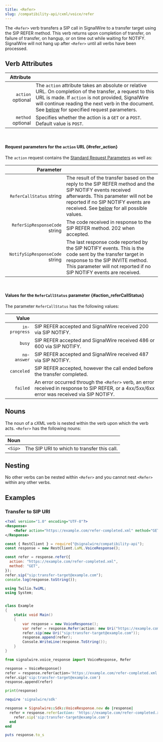 ```yaml
---
title: <Refer>
slug: /compatibility-api/cxml/voice/refer
---
```



The `<Refer>` verb transfers a SIP call in SignalWire to a transfer target using the SIP REFER method. This verb returns upon completion of transfer, on failure of transfer, on hangup, or on time out while waiting for NOTIFY. SignalWire will not hang up after `<Refer>` until all verbs have been processed.

## Verb Attributes

|                                               Attribute |                                                                                                                                                                                                                                                                                   |
| ------------------------------------------------------: | --------------------------------------------------------------------------------------------------------------------------------------------------------------------------------------------------------------------------------------------------------------------------------- |
| `action` <span className="optional-arg">optional</span> | The `action` attribute takes an absolute or relative URL. On completion of the transfer, a request to this URL is made. If `action` is not provided, SignalWire will continue reading the next verb in the document. See [below](#refer_action) for specified request parameters. |
| `method` <span className="optional-arg">optional</span> | Specifies whether the action is a `GET` or a `POST`. Default value is `POST`.                                                                                                                                                                                                     |

<br />


#### Request parameters for the `action` URL {#refer_action}

The `action` request contains the [Standard Request Parameters](./index.mdx#request-parameters) as well as:

|                                                            Parameter |                                                                                                                                                                                                                                                              |
| -------------------------------------------------------------------: | ------------------------------------------------------------------------------------------------------------------------------------------------------------------------------------------------------------------------------------------------------------ |
|       `ReferCallStatus` <span className="optional-arg">string</span> | The result of the transfer based on the reply to the SIP REFER method and the SIP NOTIFY events received afterwards. This parameter will not be reported if no SIP NOTIFY events are received. See [below](#action_referCallStatus) for all possible values. |
|  `ReferSipResponseCode` <span className="optional-arg">string</span> | The code received in response to the SIP REFER method. 202 when accepted.                                                                                                                                                                                    |
| `NotifySipResponseCode` <span className="optional-arg">string</span> | The last response code reported by the SIP NOTIFY events. This is the code sent by the transfer target in response to the SIP INVITE method. This parameter will not reported if no SIP NOTIFY events are received.                                          |

<br />


#### Values for the `ReferCallStatus` parameter {#action_referCallStatus}

The parameter `ReferCallStatus` has the following values:

|         Value |                                                                                                                                               |
|--------------:|-----------------------------------------------------------------------------------------------------------------------------------------------|
| `in-progress` | SIP REFER accepted and SignalWire received 200 via SIP NOTIFY.                                                                                |
|        `busy` | SIP REFER accepted and SignalWire received 486 or 600 via SIP NOTIFY.                                                                         |
|   `no-answer` | SIP REFER accepted and SignalWire received 487 via SIP NOTIFY.                                                                                |
|    `canceled` | SIP REFER accepted, however the call ended before the transfer completed.                                                                     |
|      `failed` | An error occurred through the `<Refer>` verb, an error received in response to SIP REFER, or a 4xx/5xx/6xx error was received via SIP NOTIFY. |

## Nouns

The noun of a cXML verb is nested within the verb upon which the verb acts. `<Refer>` has the following nouns:

|    Noun |                                             |
| ------: | ------------------------------------------- |
| `<Sip>` | The SIP URI to which to transfer this call. |

## Nesting

No other verbs can be nested within `<Refer>` and you cannot nest `<Refer>` within any other verbs.

## Examples

### Transfer to SIP URI

<Tabs  groupId="cxml-api">
  <TabItem value="XML">

```xml
<?xml version="1.0" encoding="UTF-8"?>
<Response>
    <Refer action="https://example.com/refer-completed.xml" method="GET"><Sip>sip:transfer-target@example.com</Sip></Refer>
</Response>
```

  </TabItem>

  <TabItem value="JavaScript">

```javascript
const { RestClient } = require("@signalwire/compatibility-api");
const response = new RestClient.LaML.VoiceResponse();

const refer = response.refer({
  action: "https://example.com/refer-completed.xml",
  method: "GET",
});
refer.sip("sip:transfer-target@example.com");
console.log(response.toString());
```

  </TabItem>

  <TabItem value="C#">

```csharp
using Twilio.TwiML;
using System;


class Example
{
    static void Main()
    {
        var response = new VoiceResponse();
        var refer = response.Refer(action: new Uri("https://example.com/refer-completed.xml"), method: Twilio.Http.HttpMethod.Get);
        refer.sip(new Uri("sip:transfer-target@example.com"));
        response.append(refer);
        Console.WriteLine(response.ToString());
    }
}
```

  </TabItem>

  <TabItem value="Python">

```python
from signalwire.voice_response import VoiceResponse, Refer

response = VoiceResponse()
refer = response.refer(action='https://example.com/refer-completed.xml', method='GET')
refer.sip('sip:transfer-target@example.com')
response.append(refer)

print(response)
```

  </TabItem>

  <TabItem value="Ruby">

```ruby
require 'signalwire/sdk'

response = Signalwire::Sdk::VoiceResponse.new do |response|
  refer = response.refer(action: 'https://example.com/refer-completed.xml', method: 'GET') do |refer|
    refer.sip('sip:transfer-target@example.com')
  end
end

puts response.to_s
```

  </TabItem>

</Tabs>

